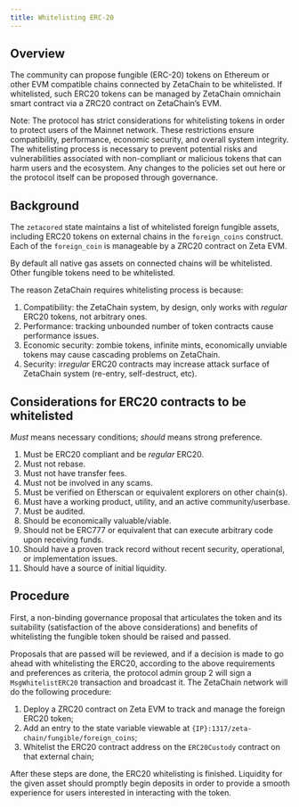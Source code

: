 ```yaml
---
title: Whitelisting ERC-20
---
```


## Overview

The community can propose fungible (ERC-20) tokens on Ethereum or other EVM
compatible chains connected by ZetaChain to be whitelisted. If whitelisted, such
ERC20 tokens can be managed by ZetaChain omnichain smart contract via a ZRC20
contract on ZetaChain’s EVM.

Note: The protocol has strict considerations for whitelisting tokens in order to
protect users of the Mainnet network. These restrictions ensure
compatibility, performance, economic security, and overall system integrity. The
whitelisting process is necessary to prevent potential risks and vulnerabilities
associated with non-compliant or malicious tokens that can harm users and the
ecosystem. Any changes to the policies set out here or the protocol itself can
be proposed through governance.

## Background

The `zetacored` state maintains a list of whitelisted foreign fungible assets,
including ERC20 tokens on external chains in the `foreign_coins` construct. Each
of the `foreign_coin` is manageable by a ZRC20 contract on Zeta EVM.

By default all native gas assets on connected chains will be whitelisted. Other
fungible tokens need to be whitelisted.

The reason ZetaChain requires whitelisting process is because:

1. Compatibility: the ZetaChain system, by design, only works with _regular_
   ERC20 tokens, not arbitrary ones.
2. Performance: tracking unbounded number of token contracts cause performance
   issues.
3. Economic security: zombie tokens, infinite mints, economically unviable
   tokens may cause cascading problems on ZetaChain.
4. Security: ir*regular* ERC20 contracts may increase attack surface of
   ZetaChain system (re-entry, self-destruct, etc).

## Considerations for ERC20 contracts to be whitelisted

_Must_ means necessary conditions; _should_ means strong preference.

1. Must be ERC20 compliant and be _regular_ ERC20.
2. Must not rebase.
3. Must not have transfer fees.
4. Must not be involved in any scams.
5. Must be verified on Etherscan or equivalent explorers on other chain(s).
6. Must have a working product, utility, and an active community/userbase.
7. Must be audited.
8. Should be economically valuable/viable.
9. Should not be ERC777 or equivalent that can execute arbitrary code upon
   receiving funds.
10. Should have a proven track record without recent security, operational, or
    implementation issues.
11. Should have a source of initial liquidity.

## Procedure

First, a non-binding governance proposal that articulates the token and its
suitability (satisfaction of the above considerations) and benefits of
whitelisting the fungible token should be raised and passed.

Proposals that are passed will be reviewed, and if a decision is made to go
ahead with whitelisting the ERC20, according to the above requirements and
preferences as criteria, the protocol admin group 2 will sign a
`MsgWhitelistERC20` transaction and broadcast it. The ZetaChain network will do
the following procedure:

1. Deploy a ZRC20 contract on Zeta EVM to track and manage the foreign ERC20
   token;
2. Add an entry to the state variable viewable at
   `{IP}:1317/zeta-chain/fungible/foreign_coins`;
3. Whitelist the ERC20 contract address on the `ERC20Custody` contract on that
   external chain;

After these steps are done, the ERC20 whitelisting is finished. Liquidity for
the given asset should promptly begin deposits in order to provide a smooth
experience for users interested in interacting with the token.
